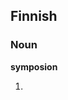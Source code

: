 ==Finnish==

===Noun===
'''symposion'''

# {{fi-form of|type=noun|case=genitive|pl=singular|[[symposio]]}}